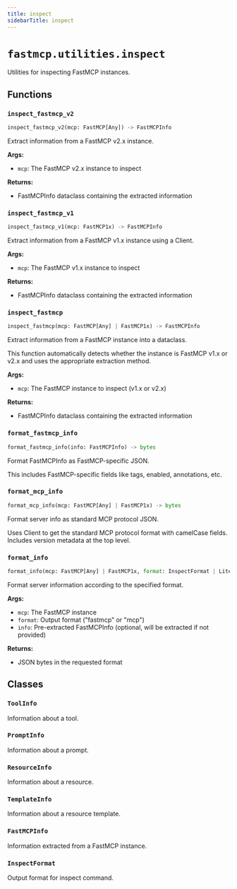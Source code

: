 ---
title: inspect
sidebarTitle: inspect
---

# `fastmcp.utilities.inspect`


Utilities for inspecting FastMCP instances.

## Functions

### `inspect_fastmcp_v2` <sup><a href="https://github.com/jlowin/fastmcp/blob/main/src/fastmcp/utilities/inspect.py#L98" target="_blank"><Icon icon="github" style="width: 14px; height: 14px;" /></a></sup>

```python
inspect_fastmcp_v2(mcp: FastMCP[Any]) -> FastMCPInfo
```


Extract information from a FastMCP v2.x instance.

**Args:**
- `mcp`: The FastMCP v2.x instance to inspect

**Returns:**
- FastMCPInfo dataclass containing the extracted information


### `inspect_fastmcp_v1` <sup><a href="https://github.com/jlowin/fastmcp/blob/main/src/fastmcp/utilities/inspect.py#L215" target="_blank"><Icon icon="github" style="width: 14px; height: 14px;" /></a></sup>

```python
inspect_fastmcp_v1(mcp: FastMCP1x) -> FastMCPInfo
```


Extract information from a FastMCP v1.x instance using a Client.

**Args:**
- `mcp`: The FastMCP v1.x instance to inspect

**Returns:**
- FastMCPInfo dataclass containing the extracted information


### `inspect_fastmcp` <sup><a href="https://github.com/jlowin/fastmcp/blob/main/src/fastmcp/utilities/inspect.py#L336" target="_blank"><Icon icon="github" style="width: 14px; height: 14px;" /></a></sup>

```python
inspect_fastmcp(mcp: FastMCP[Any] | FastMCP1x) -> FastMCPInfo
```


Extract information from a FastMCP instance into a dataclass.

This function automatically detects whether the instance is FastMCP v1.x or v2.x
and uses the appropriate extraction method.

**Args:**
- `mcp`: The FastMCP instance to inspect (v1.x or v2.x)

**Returns:**
- FastMCPInfo dataclass containing the extracted information


### `format_fastmcp_info` <sup><a href="https://github.com/jlowin/fastmcp/blob/main/src/fastmcp/utilities/inspect.py#L361" target="_blank"><Icon icon="github" style="width: 14px; height: 14px;" /></a></sup>

```python
format_fastmcp_info(info: FastMCPInfo) -> bytes
```


Format FastMCPInfo as FastMCP-specific JSON.

This includes FastMCP-specific fields like tags, enabled, annotations, etc.


### `format_mcp_info` <sup><a href="https://github.com/jlowin/fastmcp/blob/main/src/fastmcp/utilities/inspect.py#L388" target="_blank"><Icon icon="github" style="width: 14px; height: 14px;" /></a></sup>

```python
format_mcp_info(mcp: FastMCP[Any] | FastMCP1x) -> bytes
```


Format server info as standard MCP protocol JSON.

Uses Client to get the standard MCP protocol format with camelCase fields.
Includes version metadata at the top level.


### `format_info` <sup><a href="https://github.com/jlowin/fastmcp/blob/main/src/fastmcp/utilities/inspect.py#L421" target="_blank"><Icon icon="github" style="width: 14px; height: 14px;" /></a></sup>

```python
format_info(mcp: FastMCP[Any] | FastMCP1x, format: InspectFormat | Literal['fastmcp', 'mcp'], info: FastMCPInfo | None = None) -> bytes
```


Format server information according to the specified format.

**Args:**
- `mcp`: The FastMCP instance
- `format`: Output format ("fastmcp" or "mcp")
- `info`: Pre-extracted FastMCPInfo (optional, will be extracted if not provided)

**Returns:**
- JSON bytes in the requested format


## Classes

### `ToolInfo` <sup><a href="https://github.com/jlowin/fastmcp/blob/main/src/fastmcp/utilities/inspect.py#L19" target="_blank"><Icon icon="github" style="width: 14px; height: 14px;" /></a></sup>


Information about a tool.


### `PromptInfo` <sup><a href="https://github.com/jlowin/fastmcp/blob/main/src/fastmcp/utilities/inspect.py#L35" target="_blank"><Icon icon="github" style="width: 14px; height: 14px;" /></a></sup>


Information about a prompt.


### `ResourceInfo` <sup><a href="https://github.com/jlowin/fastmcp/blob/main/src/fastmcp/utilities/inspect.py#L49" target="_blank"><Icon icon="github" style="width: 14px; height: 14px;" /></a></sup>


Information about a resource.


### `TemplateInfo` <sup><a href="https://github.com/jlowin/fastmcp/blob/main/src/fastmcp/utilities/inspect.py#L65" target="_blank"><Icon icon="github" style="width: 14px; height: 14px;" /></a></sup>


Information about a resource template.


### `FastMCPInfo` <sup><a href="https://github.com/jlowin/fastmcp/blob/main/src/fastmcp/utilities/inspect.py#L82" target="_blank"><Icon icon="github" style="width: 14px; height: 14px;" /></a></sup>


Information extracted from a FastMCP instance.


### `InspectFormat` <sup><a href="https://github.com/jlowin/fastmcp/blob/main/src/fastmcp/utilities/inspect.py#L354" target="_blank"><Icon icon="github" style="width: 14px; height: 14px;" /></a></sup>


Output format for inspect command.


